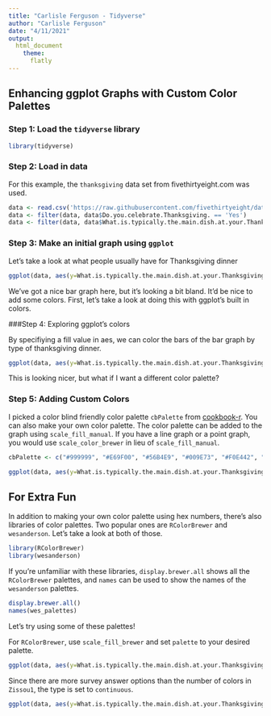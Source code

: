 ```yaml
---
title: "Carlisle Ferguson - Tidyverse"
author: "Carlisle Ferguson"
date: "4/11/2021"
output: 
  html_document
    theme: 
      flatly
---
```


## Enhancing ggplot Graphs with Custom Color Palettes

### Step 1: Load the `tidyverse` library
```r
library(tidyverse)
```
### Step 2: Load in data 

For this example, the `thanksgiving` data set from fivethirtyeight.com was used.
```r
data <- read.csv('https://raw.githubusercontent.com/fivethirtyeight/data/master/thanksgiving-2015/thanksgiving-2015-poll-data.csv')
data <- filter(data, data$Do.you.celebrate.Thanksgiving. == 'Yes')
data <- filter(data, data$What.is.typically.the.main.dish.at.your.Thanksgiving.dinner. != "")
```

### Step 3: Make an initial graph using `ggplot`

Let's take a look at what people usually have for Thanksgiving dinner
```r
ggplot(data, aes(y=What.is.typically.the.main.dish.at.your.Thanksgiving.dinner.)) + geom_bar()
```
We've got a nice bar graph here, but it's looking a bit bland. It'd be nice to add some colors. First, let's take a look at doing this with ggplot's built in colors. 

###Step 4: Exploring ggplot's colors

By specifiying a fill value in aes, we can color the bars of the bar graph by type of thanksgiving dinner. 

```r
ggplot(data, aes(y=What.is.typically.the.main.dish.at.your.Thanksgiving.dinner., fill=What.is.typically.the.main.dish.at.your.Thanksgiving.dinner.)) + geom_bar()

```
This is looking nicer, but what if I want a different color palette? 

### Step 5: Adding Custom Colors

I picked a color blind friendly color palette `cbPalette` from [cookbook-r](http://www.cookbook-r.com/Graphs/Colors_(ggplot2)/). You can also make your own color palette. The color palette can be added to the graph using `scale_fill_manual`. If you have a line graph or a point graph, you would use `scale_color_brewer` in lieu of `scale_fill_manual`.

```r
cbPalette <- c("#999999", "#E69F00", "#56B4E9", "#009E73", "#F0E442", "#0072B2", "#D55E00", "#CC79A7")

ggplot(data, aes(y=What.is.typically.the.main.dish.at.your.Thanksgiving.dinner., fill=What.is.typically.the.main.dish.at.your.Thanksgiving.dinner.)) + geom_bar() + scale_fill_manual(values=cbPalette)
```
## For Extra Fun
In addition to making your own color palette using hex numbers, there's also libraries of color palettes. Two popular ones are `RColorBrewer` and `wesanderson`. Let's take a look at both of those.
```r
library(RColorBrewer)
library(wesanderson)
```

If you're unfamiliar with these libraries, `display.brewer.all` shows all the `RColorBrewer` palettes, and `names` can be used to show the names of the `wesanderson` palettes.
```r
display.brewer.all()
names(wes_palettes)
```
Let's try using some of these palettes! 

For `RColorBrewer`, use `scale_fill_brewer` and set `palette` to your desired palette.
```r
ggplot(data, aes(y=What.is.typically.the.main.dish.at.your.Thanksgiving.dinner., fill=What.is.typically.the.main.dish.at.your.Thanksgiving.dinner.)) + geom_bar() + scale_fill_brewer(palette = 'Dark2')
```
Since there are more survey answer options than the number of colors in `Zissou1`, the type is set to `continuous`. 
```r
ggplot(data, aes(y=What.is.typically.the.main.dish.at.your.Thanksgiving.dinner., fill=What.is.typically.the.main.dish.at.your.Thanksgiving.dinner.)) + geom_bar() + scale_fill_manual(values=wes_palette( name="Zissou1", 8, type="continuous"))

```

